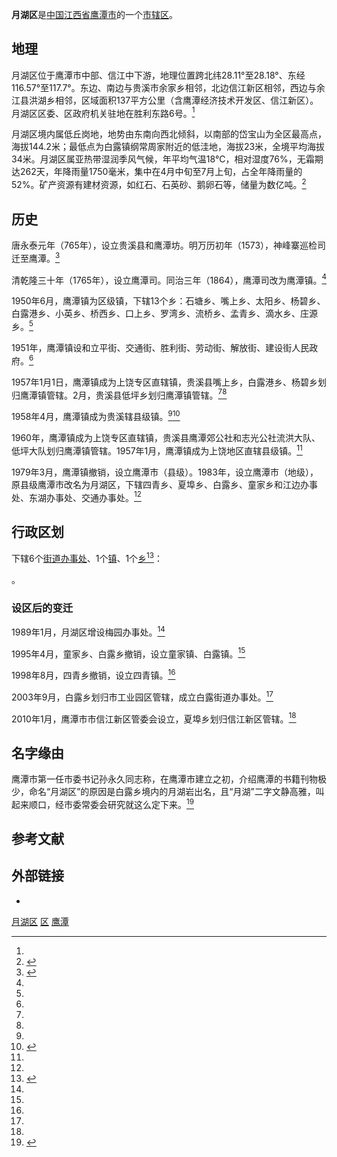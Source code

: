 {{Infobox China County
|Belong = [[江西省|江西省]][[鹰潭市|鹰潭市]]
}}
'''月湖区'''是[[中国|中国]][[江西省|江西省]][[鹰潭市|鹰潭市]]的一个[[市辖区|市辖区]]。

==地理==
月湖区位于鹰潭市中部、信江中下游，地理位置跨北纬28.11°至28.18°、东经116.57°至117.7°。东边、南边与贵溪市余家乡相邻，北边信江新区相邻，西边与余江县洪湖乡相邻，区域面积137平方公里（含鹰潭经济技术开发区、信江新区）。月湖区区委、区政府机关驻地在胜利东路6号。<ref name=yuehu3></ref>

月湖区境内属低丘岗地，地势由东南向西北倾斜，以南部的岱宝山为全区最高点，海拔144.2米；最低点为白露镇纲常周家附近的低洼地，海拔23米，全境平均海拔34米。月湖区属亚热带湿润季风气候，年平均气温18℃，相对湿度76%，无霜期达262天，年降雨量1750毫米，集中在4月中旬至7月上旬，占全年降雨量的52%。矿产资源有建材资源，如红石、石英砂、鹅卵石等，储量为数亿吨。<ref name=yuehu3>{{Cite web|title=美丽月湖 > 自然地理|url=http://www.yuehu.gov.cn/mlyh/zldl/201201/t20120113_161032.htm|work=yuehu.com|archive-date=2019-08-25|dead-url=no}}{{Dead link|date=2020年1月 |bot=InternetArchiveBot |fix-attempted=yes }}</ref>

==历史==
唐永泰元年（765年），设立贵溪县和鹰潭坊。明万历初年（1573），神峰寨巡检司迁至鹰潭。<ref name=yuehu>{{Cite web|title=美丽月湖 > 历史沿革|url=http://www.yuehu.gov.cn/mlyh/lsyg/201201/t20120113_161034.htm|work=yuehu.com|archive-date=2019-08-25|dead-url=no}}{{Dead link|date=2020年1月 |bot=InternetArchiveBot |fix-attempted=yes }}</ref>

清乾隆三十年（1765年），设立鹰潭司。同治三年（1864），鹰潭司改为鹰潭镇。<ref name=yuehu></ref>

1950年6月，鹰潭镇为区级镇，下辖13个乡：石塘乡、嘴上乡、太阳乡、杨碧乡、白露港乡、小英乡、桥西乡、口上乡、罗湾乡、流桥乡、孟青乡、滴水乡、庄源乡。<ref name=yuehu></ref>

1951年，鹰潭镇设和立平街、交通街、胜利街、劳动街、解放街、建设街人民政府。<ref name=yuehu></ref>

1957年1月1日，鹰潭镇成为上饶专区直辖镇，贵溪县嘴上乡，白露港乡、杨碧乡划归鹰潭镇管辖。2月，贵溪县低坪乡划归鹰潭镇管辖。<ref name=yuehu></ref><ref name=yingtan></ref>

1958年4月，鹰潭镇成为贵溪辖县级镇。<ref name=yuehu></ref><ref name=yingtan>{{Cite web|title=走进鹰潭>>历史沿革|url=http://www.yingtan.gov.cn/ytgk/lsyg/|work=yingtan.com|archive-date=2020-08-08|dead-url=no|access-date=2019-08-25|archive-url=https://web.archive.org/web/20200808144251/http://www.yingtan.gov.cn/ytgk/lsyg/}}</ref>

1960年，鹰潭镇成为上饶专区直辖镇，贵溪县鹰潭郊公社和志光公社流洪大队、低坪大队划归鹰潭镇管辖。1957年1月，鹰潭镇成为上饶地区直辖县级镇。<ref name=yuehu></ref>

1979年3月，鹰潭镇撤销，设立鹰潭市（县级）。1983年，设立鹰潭市（地级），原县级鹰潭市改名为月湖区，下辖四青乡、夏埠乡、白露乡、童家乡和江边办事处、东湖办事处、交通办事处。<ref name=yuehu></ref>
== 行政区划 ==
{{PAGENAMEBASE}}下辖6个[[街道办事处|街道办事处]]、1个[[行政建制镇|镇]]、1个[[乡_(中华人民共和国)|乡]]<ref>{{PRC admin/ref sgc|36/06/02}}</ref>：

{{PRC admin/children|36/06/02}}。

===设区后的变迁===
1989年1月，月湖区增设梅园办事处。<ref name=yuehu></ref>

1995年4月，童家乡、白露乡撤销，设立童家镇、白露镇。<ref name=yuehu></ref>

1998年8月，四青乡撤销，设立四青镇。<ref name=yuehu></ref>

2003年9月，白露乡划归市工业园区管辖，成立白露街道办事处。<ref name=yuehu></ref>

2010年1月，鹰潭市市信江新区管委会设立，夏埠乡划归信江新区管辖。<ref name=yuehu></ref>

==名字缘由==
鹰潭市第一任市委书记孙永久同志称，在鹰潭市建立之初，介绍鹰潭的书籍刊物极少，命名“月湖区”的原因是白露乡境内的月湖岩出名，且“月湖”二字文静高雅，叫起来顺口，经市委常委会研究就这么定下来。<ref name=ehu2>{{Cite web|title=鹰潭月湖区的由来与变迁！你所不知道的可能都在这里！|url=http://www.sohu.com/a/325096273_120052867|work=sohu.com|archive-date=2021-01-08|dead-url=no|access-date=2019-08-29|archive-url=https://web.archive.org/web/20210108092734/https://www.sohu.com/a/325096273_120052867}}</ref>

== 参考文献 ==
{{reflist}}

== 外部链接 ==
* {{Official website|http://www.yuehu.gov.cn/|name=鹰潭市月湖区人民政府}}

{{月湖区行政区划}}
{{鹰潭市行政区划}}
{{江西行政区划}}

[[category:月湖区|]]
[[category:鹰潭区县市|区]]
[[category:江西市辖区|鹰潭]]